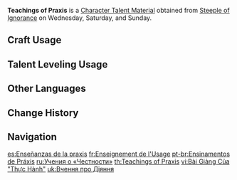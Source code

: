 {{Item Infobox
|id           = 104335
|image        = Item Teachings of Praxis.png
|type         = Character Talent Materials
|invCategory  = Character Development Items
|group        = Praxis Books
|group2       = Talent Books
|quality      = 2
|description  = Praxes are the roots of the nation of wisdom.<br />Praxes stem from an unwavering will. All wisdom is manifested through the unyielding pursuit of goodness. Where goodness is not practiced, ingenuity and eloquence wither.
|day1         = Wednesday
|day2         = Saturday
|day3         = Sunday
|source1      = Steeple of Ignorance
}}
'''Teachings of Praxis''' is a [[Character Talent Material]] obtained from [[Steeple of Ignorance]] on Wednesday, Saturday, and Sunday.

==Craft Usage==
{{Craft Usage}}

==Talent Leveling Usage==
{{Talent Leveling Usage}}

==Other Languages==
{{Other Languages
|en      = Teachings of Praxis
|zhs     = 「笃行」的教导
|zhs_rm  = "Dǔxíng" de Jiàodǎo
|zht     = 「篤行」的教導
|zht_rm  = "Dǔxíng" de Jiàodǎo
|zh_tl   = 
|ja      = 「篤行」の教え
|ja_rm   = "Tokkou" no Oshie
|ja_tl   = Teachings of "Virtue"
|ko      = 「실천」의 가르침
|ko_rm   = "Silcheon"-ui Gareuchim
|ko_tl   = Teachings of "Practice"
|es      = Enseñanzas de la praxis
|es_tl   = Teachings of Praxis
|fr      = Enseignement de l'Usage
|fr_tl   = Teaching of Habitual Practice
|ru      = Учения о «Честности»
|ru_tl   = Teachings About "Honesty"
|th      = Teachings of Praxis
|vi      = Bài Giảng Của "Thực Hành"
|vi_tl   = Teachings of "Praxis"
|de      = Lehren der „Praxis“
|de_tl   = Teachings of "Praxis"
|id      = Teachings of Praxis
|pt      = Ensinamentos de Práxis
|pt_tl   = Teachings of Praxis
|tr      = Uygulama Öğretisi
|tr_tl   = 
|it      = Insegnamenti della pragmatica
|it_tl   = 
}}

==Change History==
{{Change History|3.0}}

==Navigation==
{{Development Item Navbox|Character Talent Materials}}

[[es:Enseñanzas de la praxis]]
[[fr:Enseignement de l'Usage]]
[[pt-br:Ensinamentos de Práxis]]
[[ru:Учения о «Честности»]]
[[th:Teachings of Praxis]]
[[vi:Bài Giảng Của "Thực Hành"]]
[[uk:Вчення про Діяння]]